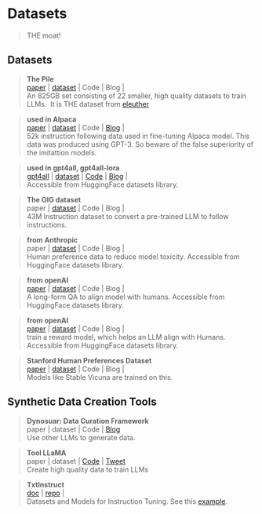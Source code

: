 # Datasets
> THE moat!

## Datasets
> **The Pile  ** \
[paper](https://arxiv.org/abs/2101.00027) | [dataset](https://pile.eleuther.ai/) | Code | Blog | \
An 825GB set consisting of 22 smaller, high quality datasets to train LLMs.\ 
It is THE dataset from [eleuther](https://www.eleuther.ai/)

> **used in Alpaca  ** \
[paper](https://arxiv.org/abs/2302.13971v1) | [dataset](https://github.com/tatsu-lab/stanford_alpaca#data-release) | Code | [Blog](https://crfm.stanford.edu/2023/03/13/alpaca.html) | \
52k instruction following data used in fine-tuning Alpaca model. This data was produced using GPT-3. So beware of the false superiority of the imitattion models.

> **used in gpt4all, gpt4all-lora  ** \
[gpt4all](https://static.nomic.ai/gpt4all/2023_GPT4All-J_Technical_Report_2.pdf) | [dataset](https://huggingface.co/datasets/nomic-ai/gpt4all-j-prompt-generations) | [Code](https://github.com/nomic-ai/gpt4all) | [Blog](https://gpt4all.io/index.html) | \
Accessible from HuggingFace datasets library.

> **The OIG dataset  ** \
paper | [dataset](https://laion.ai/blog/oig-dataset/) | Code | Blog | \
43M Instruction dataset to convert a pre-trained LLM to follow instructions.

> **from Anthropic  ** \
paper | [dataset](https://huggingface.co/datasets/Anthropic/hh-rlhf/) | Code | Blog | \
Human preference data to reduce model toxicity. Accessible from HuggingFace datasets library. 

> **from openAI  ** \
[paper](https://arxiv.org/abs/2112.09332) | [dataset](https://huggingface.co/datasets/openai/webgpt_comparisons) | Code | Blog | \
A long-form QA to align model with humans. Accessible from HuggingFace datasets library.

> **from openAI  ** \
[paper](https://arxiv.org/abs/2009.01325) | [dataset](https://huggingface.co/datasets/openai/summarize_from_feedback) | Code | Blog | \
train a reward model, which helps an LLM align with Humans. Accessible from HuggingFace datasets library.

> **Stanford Human Preferences Dataset ** \
[paper](https://arxiv.org/abs/2009.01325) | [dataset](https://huggingface.co/datasets/stanfordnlp/SHP) | Code | Blog | \
Models like Stable Vicuna are trained on this.

## Synthetic Data Creation Tools
> **Dynosuar: Data Curation Framework ** \
paper | dataset | Code | [Blog](https://dynosaur-it.github.io/) \
Use other LLMs to generate data.

> **Tool LLaMA ** \
paper | dataset | [Code](https://github.com/OpenBMB/ToolBench) | [Tweet](https://twitter.com/TsingYoga/status/1662843257796333568?s=20) \
Create high quality data to train LLMs

> **TxtInstruct  ** \
[doc]() | [repo](https://github.com/neuml/txtinstruct) |\
Datasets and Models for Instruction Tuning. See this [example](https://colab.research.google.com/github/neuml/txtinstruct/blob/master/examples/01_Introducing_txtinstruct.ipynb).

